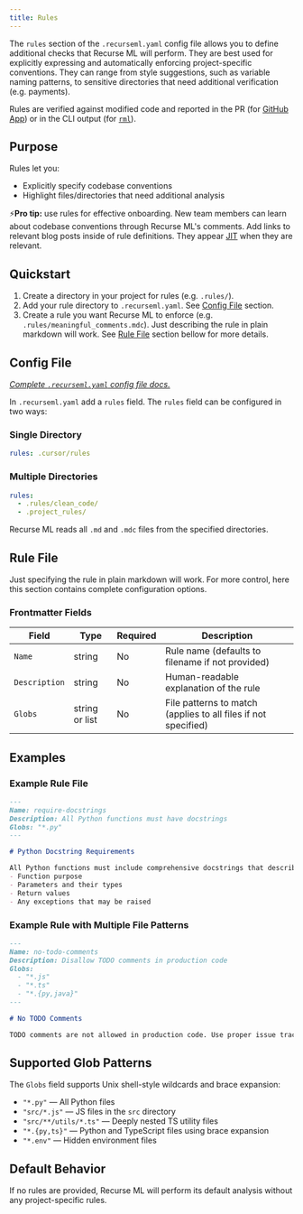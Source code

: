 ```yaml
---
title: Rules
---
```


The `rules` section of the `.recurseml.yaml` config file allows you to define additional checks that Recurse ML will perform.
They are best used for explicitly expressing and automatically enforcing project-specific conventions.
They can range from style suggestions, such as variable naming patterns, to sensitive directories that need additional verification (e.g. payments).

Rules are verified against modified code and reported in the PR (for [GitHub App](/gh/)) or in the CLI output (for [`rml`](/rml/)).

## Purpose

Rules let you:

- Explicitly specify codebase conventions
- Highlight files/directories that need additional analysis

⚡️**Pro tip:** use rules for effective onboarding.
New team members can learn about codebase conventions through Recurse ML's comments.
Add links to relevant blog posts inside of rule definitions.
They appear [JIT](https://www.netlingo.com/word/just-in-time-jit.php) when they are relevant.

## Quickstart

1. Create a directory in your project for rules (e.g. `.rules/`).
2. Add your rule directory to `.recurseml.yaml`.
    See [Config File](#config-file) section.
4. Create a rule you want Recurse ML to enforce (e.g. `.rules/meaningful_comments.mdc`).
    Just describing the rule in plain markdown will work.
    See [Rule File](#rule-file) section bellow for more details.

## Config File

_[Complete `.recurseml.yaml` config file docs.](../config-file-overview)_

In `.recurseml.yaml` add a `rules` field.
The `rules` field can be configured in two ways:

### Single Directory

```yaml
rules: .cursor/rules
```


### Multiple Directories
```yaml
rules:
  - .rules/clean_code/
  - .project_rules/
```

Recurse ML reads all `.md` and `.mdc` files from the specified directories.

## Rule File

Just specifying the rule in plain markdown will work.
For more control, here this section contains complete configuration options.

### Frontmatter Fields

| Field         | Type           | Required | Description                                     |
| ------------- | -------------- | -------- | ----------------------------------------------- |
| `Name`        | string         | No       | Rule name (defaults to filename if not provided) |
| `Description` | string         | No       | Human-readable explanation of the rule           |
| `Globs`       | string or list | No       | File patterns to match (applies to all files if not specified) |

## Examples

### Example Rule File

```md
---
Name: require-docstrings
Description: All Python functions must have docstrings
Globs: "*.py"
---

# Python Docstring Requirements

All Python functions must include comprehensive docstrings that describe:
- Function purpose
- Parameters and their types
- Return values
- Any exceptions that may be raised
```

### Example Rule with Multiple File Patterns

```md
---
Name: no-todo-comments
Description: Disallow TODO comments in production code
Globs: 
  - "*.js"
  - "*.ts"
  - "*.{py,java}"
---

# No TODO Comments

TODO comments are not allowed in production code. Use proper issue tracking instead.
```

## Supported Glob Patterns

The `Globs` field supports Unix shell-style wildcards and brace expansion:

- `"*.py"` — All Python files
- `"src/*.js"` — JS files in the `src` directory
- `"src/**/utils/*.ts"` — Deeply nested TS utility files
- `"*.{py,ts}"` — Python and TypeScript files using brace expansion
- `"*.env"` — Hidden environment files

## Default Behavior

If no rules are provided, Recurse ML will perform its default analysis without any project-specific rules.

